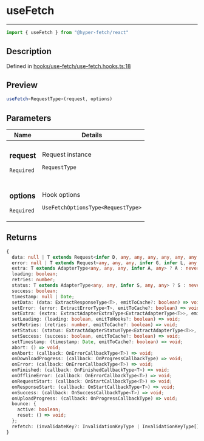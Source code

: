 

# useFetch

<div class="api-docs__separator" data-reactroot="">

---

</div><div class="api-docs__import" data-reactroot="">

```ts
import { useFetch } from "@hyper-fetch/react"
```

</div><div class="api-docs__section">

## Description

</div><div class="api-docs__description"><span class="api-docs__do-not-parse">



</span></div><p class="api-docs__definition">

Defined in [hooks/use-fetch/use-fetch.hooks.ts:18](https://github.com/BetterTyped/hyper-fetch/blob/cc329b91/packages/react/src/hooks/use-fetch/use-fetch.hooks.ts#L18)

</p><div class="api-docs__section">

## Preview

</div><div class="api-docs__preview fn">

```ts
useFetch<RequestType>(request, options)
```

</div><div class="api-docs__section">

## Parameters

</div><div class="api-docs__parameters"><table><thead><tr><th>Name</th><th>Details</th></tr></thead><tbody><tr param-data="request"><td class="api-docs__param-name required">

### request 

`Required`

</td><td class="api-docs__param-type">

Request instance

`RequestType`

</td></tr><tr param-data="options"><td class="api-docs__param-name required">

### options 

`Required`

</td><td class="api-docs__param-type">

Hook options

`UseFetchOptionsType<RequestType>`

</td></tr></tbody></table></div><div class="api-docs__section">

## Returns

</div><div class="api-docs__returns">

```ts
{
  data: null | T extends Request<infer D, any, any, any, any, any, any, any, any, any> ? D : never;
  error: null | T extends Request<any, any, any, infer G, infer L, any, any, any, any, any> ? G | L : never;
  extra: T extends AdapterType<any, any, any, infer A, any> ? A : never;
  loading: boolean;
  retries: number;
  status: T extends AdapterType<any, any, infer S, any, any> ? S : never;
  success: boolean;
  timestamp: null | Date;
  setData: (data: ExtractResponseType<T>, emitToCache?: boolean) => void;
  setError: (error: ExtractErrorType<T>, emitToCache?: boolean) => void;
  setExtra: (extra: ExtractAdapterExtraType<ExtractAdapterType<T>>, emitToCache?: boolean) => void;
  setLoading: (loading: boolean, emitToHooks?: boolean) => void;
  setRetries: (retries: number, emitToCache?: boolean) => void;
  setStatus: (status: ExtractAdapterStatusType<ExtractAdapterType<T>>, emitToCache?: boolean) => void;
  setSuccess: (success: boolean, emitToCache?: boolean) => void;
  setTimestamp: (timestamp: Date, emitToCache?: boolean) => void;
  abort: () => void;
  onAbort: (callback: OnErrorCallbackType<T>) => void;
  onDownloadProgress: (callback: OnProgressCallbackType) => void;
  onError: (callback: OnErrorCallbackType<T>) => void;
  onFinished: (callback: OnFinishedCallbackType<T>) => void;
  onOfflineError: (callback: OnErrorCallbackType<T>) => void;
  onRequestStart: (callback: OnStartCallbackType<T>) => void;
  onResponseStart: (callback: OnStartCallbackType<T>) => void;
  onSuccess: (callback: OnSuccessCallbackType<T>) => void;
  onUploadProgress: (callback: OnProgressCallbackType) => void;
  bounce: {
    active: boolean;
    reset: () => void;
  };
  refetch: (invalidateKey?: InvalidationKeyType | InvalidationKeyType[]) => void;
}
```

</div>
